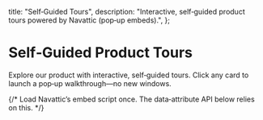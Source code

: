 
  title: "Self‑Guided Tours",
  description: "Interactive, self‑guided product tours powered by Navattic (pop‑up embeds).",
};

# Self‑Guided Product Tours

Explore our product with interactive, self‑guided tours. Click any card to launch a pop‑up walkthrough—no new windows.

{/* Load Navattic’s embed script once. The data‑attribute API below relies on this. */}
<Script src="https://cdn.navattic.com/js/embed.umd.js" strategy="afterInteractive" />

{/* Card Grid */}
<div className="grid grid-cols-1 md:grid-cols-2 lg:grid-cols-3 gap-6">
  {/* Card 1 — Replace demo id/title/labels as needed */}
  <button
    type="button"
    aria-label="Open: 2-minute mini product tour"
    className="group text-left bg-base100 rounded-xl border border-base300 hover:border-base400 focus:outline-none focus-visible:ring focus-visible:ring-primary/50 transition overflow-hidden"
    data-navattic-popup
    data-navattic-demo-id="cmfkxwfa5000004lc8408f5wi"
    data-navattic-title="2-minute mini product tour"
    data-navattic-preload="false"
  >
    <div className="aspect-video bg-base200 overflow-hidden">
      {/* Optional: swap this with a real thumbnail <img /> */}
      <div className="w-full h-full grid place-items-center text-sm text-base-content/60">
        Preview loads on click
      </div>
    </div>
    <div className="p-4">
      <div className="inline-flex items-center text-[11px] font-medium bg-warning/20 text-warning px-2 py-1 rounded">
        Product Overview
      </div>
      <h3 className="mt-2 text-lg font-semibold leading-snug group-hover:underline">
        2-minute mini product tour
      </h3>
      <p className="mt-1 text-sm text-base-content/70">
        Opens in a modal, not a new window.
      </p>
    </div>
  </button>

  {/* Card 2 — duplicate and point to another Navattic demo */}
  <button
    type="button"
    aria-label="Open: Full product tour"
    className="group text-left bg-base100 rounded-xl border border-base300 hover:border-base400 focus:outline-none focus-visible:ring focus-visible:ring-primary/50 transition overflow-hidden"
    data-navattic-popup
    data-navattic-demo-id="REPLACE_WITH_DEMO_ID"
    data-navattic-title="5-minute full product tour"
    data-navattic-preload="false"
  >
    <div className="aspect-video bg-base200 overflow-hidden">
      <div className="w-full h-full grid place-items-center text-sm text-base-content/60">
        Thumbnail placeholder
      </div>
    </div>
    <div className="p-4">
      <div className="inline-flex items-center text-[11px] font-medium bg-info/20 text-info px-2 py-1 rounded">
        Product Overview
      </div>
      <h3 className="mt-2 text-lg font-semibold leading-snug group-hover:underline">
        5-minute full product tour
      </h3>
      <p className="mt-1 text-sm text-base-content/70">Opens in a modal.</p>
    </div>
  </button>

  {/* Card 3 — duplicate as needed */}
  <button
    type="button"
    aria-label="Open: Customizing the Lead Page"
    className="group text-left bg-base100 rounded-xl border border-base300 hover:border-base400 focus:outline-none focus-visible:ring focus-visible:ring-primary/50 transition overflow-hidden"
    data-navattic-popup
    data-navattic-demo-id="REPLACE_WITH_DEMO_ID"
    data-navattic-title="Customizing the Lead Page"
    data-navattic-preload="false"
  >
    <div className="aspect-video bg-base200 overflow-hidden">
      <div className="w-full h-full grid place-items-center text-sm text-base-content/60">
        Thumbnail placeholder
      </div>
    </div>
    <div className="p-4">
      <div className="inline-flex items-center text-[11px] font-medium bg-secondary/20 text-secondary px-2 py-1 rounded">
        CRM
      </div>
      <h3 className="mt-2 text-lg font-semibold leading-snug group-hover:underline">
        Customizing the Lead Page
      </h3>
      <p className="mt-1 text-sm text-base-content/70">Opens in a modal.</p>
    </div>
  </button>
</div>

{/* Usage notes (keep for maintainers):
  - Duplicate a <button> block to add more cards. Change:
    * data-navattic-demo-id to your Navattic demo ID (https://capture.navattic.com/<id>)
    * data-navattic-title for the modal header
    * Labels/heading/thumbnail content to match the demo
  - data-navattic-preload="false" avoids heavy preloading when many cards are present.
*/}
